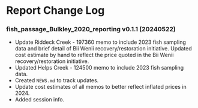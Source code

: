 # Report Change Log {-}

### fish_passage_Bulkley_2020_reporting v0.1.1 (20240522) {-}

- Update Riddeck Creek - 197360 memo to include 2023 fish sampling data and brief detail of Bii Wenii recovery/restoration initiative. Updated cost estimate by hand to reflect the price quoted in the Bii Wenii recovery/restoration initiative. 
- Updated Helps Creek - 124500 memo to include 2023 fish sampling data. 
- Created `NEWS.md` to track updates.
- Update cost estimates of all memos to better reflect inflated prices in 2024.
- Added session info. 

